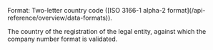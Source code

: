 <ResponseField name="CountryCode" type="string" >    
Format: Two-letter country code ([ISO 3166-1 alpha-2 format](/api-reference/overview/data-formats)).

The country of the registration of the legal entity, against which the company number format is validated. 
</ResponseField>